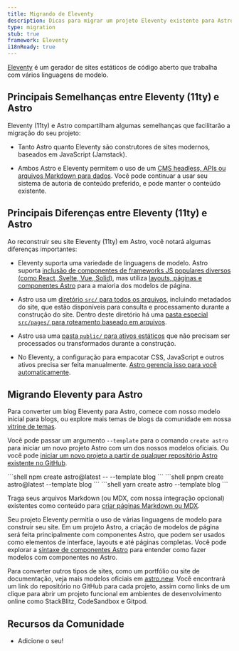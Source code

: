 ```yaml
---
title: Migrando de Eleventy
description: Dicas para migrar um projeto Eleventy existente para Astro
type: migration
stub: true
framework: Eleventy
i18nReady: true
---
```



[Eleventy](https://11ty.dev) é um gerador de sites estáticos de código aberto que trabalha com vários linguagens de modelo.

## Principais Semelhanças entre Eleventy (11ty) e Astro

Eleventy (11ty) e Astro compartilham algumas semelhanças que facilitarão a migração do seu projeto:

- Tanto Astro quanto Eleventy são construtores de sites modernos, baseados em JavaScript (Jamstack).

- Ambos Astro e Eleventy permitem o uso de um [CMS headless, APIs ou arquivos Markdown para dados](/pt-br/guides/data-fetching/). Você pode continuar a usar seu sistema de autoria de conteúdo preferido, e pode manter o conteúdo existente.

## Principais Diferenças entre Eleventy (11ty) e Astro

Ao reconstruir seu site Eleventy (11ty) em Astro, você notará algumas diferenças importantes:

- Eleventy suporta uma variedade de linguagens de modelo. Astro suporta [inclusão de componentes de frameworks JS populares diversos (como React, Svelte, Vue, Solid)](/pt-br/guides/framework-components/), mas utiliza [layouts, páginas e componentes Astro](/pt-br/basics/astro-components/) para a maioria dos modelos de página.

- Astro usa um [diretório `src/` para todos os arquivos](/pt-br/basics/project-structure/#src), incluindo metadados do site, que estão disponíveis para consulta e processamento durante a construção do site. Dentro deste diretório há uma [pasta especial `src/pages/` para roteamento baseado em arquivos](/pt-br/basics/astro-pages/).

- Astro usa uma [pasta `public/` para ativos estáticos](/pt-br/basics/project-structure/#public) que não precisam ser processados ou transformados durante a construção.

- No Eleventy, a configuração para empacotar CSS, JavaScript e outros ativos precisa ser feita manualmente. [Astro gerencia isso para você automaticamente](/pt-br/concepts/why-astro/#fácil-de-utilizar).

## Migrando Eleventy para Astro

Para converter um blog Eleventy para Astro, comece com nosso modelo inicial para blogs, ou explore mais temas de blogs da comunidade em nossa [vitrine de temas](https://astro.build/themes/).

Você pode passar um argumento `--template` para o comando `create astro` para iniciar um novo projeto Astro com um dos nossos modelos oficiais. Ou você pode [iniciar um novo projeto a partir de qualquer repositório Astro existente no GitHub](/pt-br/install-and-setup/#use-um-tema-ou-um-modelo-oficial).

  <PackageManagerTabs>
    <Fragment slot="npm">
    ```shell
    npm create astro@latest -- --template blog
    ```
    </Fragment>
    <Fragment slot="pnpm">
    ```shell
    pnpm create astro@latest --template blog
    ```
    </Fragment>
    <Fragment slot="yarn">
    ```shell
    yarn create astro --template blog
    ```
    </Fragment>
  </PackageManagerTabs>

Traga seus arquivos Markdown (ou MDX, com nossa integração opcional) existentes como conteúdo para [criar páginas Markdown ou MDX](/pt-br/guides/markdown-content/).

Seu projeto Eleventy permitia o uso de várias linguagens de modelo para construir seu site. Em um projeto Astro, a criação de modelos de página será feita principalmente com componentes Astro, que podem ser usados como elementos de interface, layouts e até páginas completas. Você pode explorar a [sintaxe de componentes Astro](/pt-br/basics/astro-components/) para entender como fazer modelos com componentes no Astro.

Para converter outros tipos de sites, como um portfólio ou site de documentação, veja mais modelos oficiais em [astro.new](https://astro.new). Você encontrará um link do repositório no GitHub para cada projeto, assim como links de um clique para abrir um projeto funcional em ambientes de desenvolvimento online como StackBlitz, CodeSandbox e Gitpod.

## Recursos da Comunidade

- Adicione o seu!
